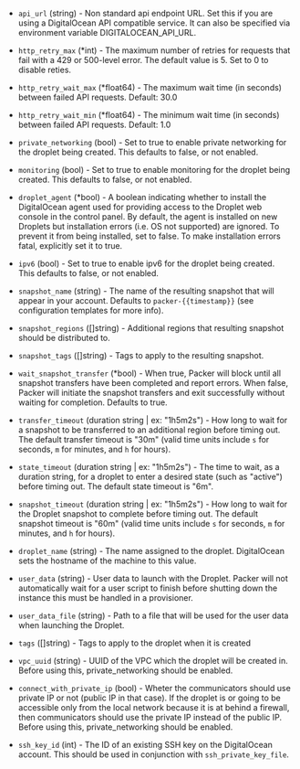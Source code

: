 <!-- Code generated from the comments of the Config struct in builder/digitalocean/config.go; DO NOT EDIT MANUALLY -->

- `api_url` (string) - Non standard api endpoint URL. Set this if you are
  using a DigitalOcean API compatible service. It can also be specified via
  environment variable DIGITALOCEAN_API_URL.

- `http_retry_max` (\*int) - The maximum number of retries for requests that fail with a 429 or 500-level error.
  The default value is 5. Set to 0 to disable reties.

- `http_retry_wait_max` (\*float64) - The maximum wait time (in seconds) between failed API requests. Default: 30.0

- `http_retry_wait_min` (\*float64) - The minimum wait time (in seconds) between failed API requests. Default: 1.0

- `private_networking` (bool) - Set to true to enable private networking
  for the droplet being created. This defaults to false, or not enabled.

- `monitoring` (bool) - Set to true to enable monitoring for the droplet
  being created. This defaults to false, or not enabled.

- `droplet_agent` (\*bool) - A boolean indicating whether to install the DigitalOcean agent used for
  providing access to the Droplet web console in the control panel. By
  default, the agent is installed on new Droplets but installation errors
  (i.e. OS not supported) are ignored. To prevent it from being installed,
  set to false. To make installation errors fatal, explicitly set it to true.

- `ipv6` (bool) - Set to true to enable ipv6 for the droplet being
  created. This defaults to false, or not enabled.

- `snapshot_name` (string) - The name of the resulting snapshot that will
  appear in your account. Defaults to `packer-{{timestamp}}` (see
  configuration templates for more info).

- `snapshot_regions` ([]string) - Additional regions that resulting snapshot should be distributed to.

- `snapshot_tags` ([]string) - Tags to apply to the resulting snapshot.

- `wait_snapshot_transfer` (\*bool) - When true, Packer will block until all snapshot transfers have been completed
  and report errors. When false, Packer will initiate the snapshot transfers
  and exit successfully without waiting for completion. Defaults to true.

- `transfer_timeout` (duration string | ex: "1h5m2s") - How long to wait for a snapshot to be transferred to an additional region
  before timing out. The default transfer timeout is "30m" (valid time units
  include `s` for seconds, `m` for minutes, and `h` for hours).

- `state_timeout` (duration string | ex: "1h5m2s") - The time to wait, as a duration string, for a
  droplet to enter a desired state (such as "active") before timing out. The
  default state timeout is "6m".

- `snapshot_timeout` (duration string | ex: "1h5m2s") - How long to wait for the Droplet snapshot to complete before timing out.
  The default snapshot timeout is "60m" (valid time units include `s` for
  seconds, `m` for minutes, and `h` for hours).

- `droplet_name` (string) - The name assigned to the droplet. DigitalOcean
  sets the hostname of the machine to this value.

- `user_data` (string) - User data to launch with the Droplet. Packer will
  not automatically wait for a user script to finish before shutting down the
  instance this must be handled in a provisioner.

- `user_data_file` (string) - Path to a file that will be used for the user
  data when launching the Droplet.

- `tags` ([]string) - Tags to apply to the droplet when it is created

- `vpc_uuid` (string) - UUID of the VPC which the droplet will be created in. Before using this,
  private_networking should be enabled.

- `connect_with_private_ip` (bool) - Wheter the communicators should use private IP or not (public IP in that case).
  If the droplet is or going to be accessible only from the local network because
  it is at behind a firewall, then communicators should use the private IP
  instead of the public IP. Before using this, private_networking should be enabled.

- `ssh_key_id` (int) - The ID of an existing SSH key on the DigitalOcean account. This should be
  used in conjunction with `ssh_private_key_file`.

<!-- End of code generated from the comments of the Config struct in builder/digitalocean/config.go; -->
